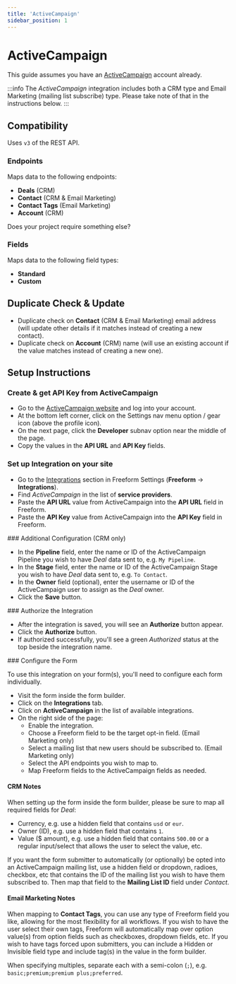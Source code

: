 ```yaml
---
title: 'ActiveCampaign'
sidebar_position: 1
---
```



# ActiveCampaign<Badge type="pro" text="Pro" />

This guide assumes you have an [ActiveCampaign](https://www.activecampaign.com) account already.

:::info
The _ActiveCampaign_ integration includes both a CRM type and Email Marketing (mailing list subscribe) type. Please take note of that in the instructions below.
:::

## Compatibility

Uses `v3` of the REST API.

### Endpoints

Maps data to the following endpoints:

- **Deals** (CRM)
- **Contact** (CRM & Email Marketing)
- **Contact Tags** (Email Marketing)
- **Account** (CRM)

Does your project require something else? &nbsp; <PrimaryButtonWithLink to='/support/' label='Contact Us' />

### Fields

Maps data to the following field types:

- **Standard**
- **Custom**

## Duplicate Check & Update

- Duplicate check on **Contact** (CRM & Email Marketing) email address (will update other details if it matches instead of creating a new contact).
- Duplicate check on **Account** (CRM) name (will use an existing account if the value matches instead of creating a new one).

## Setup Instructions

<VerticalStepWrapper>
<StepMarkdown>

### Create & get API Key from ActiveCampaign

- Go to the [ActiveCampaign website](https://www.activecampaign.com) and log into your account.
- At the bottom left corner, click on the Settings nav menu option / gear icon (above the profile icon).
- On the next page, click the **Developer** subnav option near the middle of the page.
- Copy the values in the **API URL** and **API Key** fields.

</StepMarkdown>
<StepMarkdown>

### Set up Integration on your site

- Go to the [Integrations](../configuration/settings.mdx#integrations) section in Freeform Settings (**Freeform** → **Integrations**).
- Find _ActiveCampaign_ in the list of **service providers**.
- Paste the **API URL** value from ActiveCampaign into the **API URL** field in Freeform.
- Paste the **API Key** value from ActiveCampaign into the **API Key** field in Freeform.

</StepMarkdown>
<StepMarkdown>
### Additional Configuration (CRM only)

- In the **Pipeline** field, enter the name or ID of the ActiveCampaign Pipeline you wish to have _Deal_ data sent to, e.g. `My Pipeline`.
- In the **Stage** field, enter the name or ID of the ActiveCampaign Stage you wish to have _Deal_ data sent to, e.g. `To Contact`.
- In the **Owner** field (optional), enter the username or ID of the ActiveCampaign user to assign as the _Deal_ owner.
- Click the **Save** button.

</StepMarkdown>
<StepMarkdown>
### Authorize the Integration

- After the integration is saved, you will see an **Authorize** button appear.
- Click the **Authorize** button.
- If authorized successfully, you'll see a green _Authorized_ status at the top beside the integration name.

</StepMarkdown>
<StepMarkdown>
### Configure the Form

To use this integration on your form(s), you'll need to configure each form individually.

- Visit the form inside the form builder.
- Click on the **Integrations** tab.
- Click on **ActiveCampaign** in the list of available integrations.
- On the right side of the page:
  - Enable the integration.
  - Choose a Freeform field to be the target opt-in field. (Email Marketing only)
  - Select a mailing list that new users should be subscribed to. (Email Marketing only)
  - Select the API endpoints you wish to map to.
  - Map Freeform fields to the ActiveCampaign fields as needed.

</StepMarkdown>
</VerticalStepWrapper>

#### CRM Notes

When setting up the form inside the form builder, please be sure to map all required fields for _Deal_:

- Currency, e.g. use a hidden field that contains `usd` or `eur`.
- Owner (ID), e.g. use a hidden field that contains `1`.
- Value ($ amount), e.g. use a hidden field that contains `500.00` or a regular input/select that allows the user to select the value, etc.

If you want the form submitter to automatically (or optionally) be opted into an ActiveCampaign mailing list, use a hidden field or dropdown, radioes, checkbox, etc that contains the ID of the mailing list you wish to have them subscribed to. Then map that field to the **Mailing List ID** field under _Contact_.

#### Email Marketing Notes

When mapping to **Contact Tags**, you can use any type of Freeform field you like, allowing for the most flexibility for all workflows. If you wish to have the user select their own tags, Freeform will automatically map over option value(s) from option fields such as checkboxes, dropdown fields, etc. If you wish to have tags forced upon submitters, you can include a Hidden or Invisible field type and include tag(s) in the value in the form builder.

When specifying multiples, separate each with a semi-colon (`;`), e.g. `basic;premium;premium plus;preferred`.
